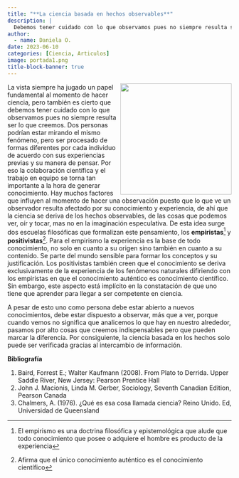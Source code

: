```yaml
---
title: "**La ciencia basada en hechos observables**"
description: |
  Debemos tener cuidado con lo que observamos pues no siempre resulta ser lo que creemos
author:
  - name: Daniela O. 
date: 2023-06-10
categories: [Ciencia, Articulos]
image: portada1.png
title-block-banner: true
---
```


![](boy.jpg){style="float: right;" width=250}

La vista siempre ha jugado un papel fundamental al momento de hacer ciencia, pero también es cierto que debemos tener cuidado con lo que observamos pues no siempre resulta ser lo que creemos. Dos personas podrían estar mirando el mismo fenómeno, pero ser procesado de formas diferentes por cada individuo de acuerdo con sus experiencias previas y su manera de pensar. Por eso la colaboración científica y el trabajo en equipo se torna tan importante a la hora de generar conocimiento. Hay muchos factores que influyen al momento de hacer una observación puesto que lo que ve un observador resulta afectado por su conocimiento y experiencia, de ahí que la ciencia se deriva de los hechos observables, de las cosas que podemos ver, oír y tocar, mas no en la imaginación especulativa. De esta idea surge dos escuelas filosóficas que formalizan este pensamiento, los **empiristas**[^1] y **positivistas**[^2]. Para el empirismo la experiencia es la base de todo conocimiento, no solo en cuanto a su origen sino también en cuanto a su contenido. Se parte del mundo sensible para formar los conceptos y su justificación. Los positivistas también creen que el conocimiento se deriva exclusivamente de la experiencia de los fenómenos naturales difiriendo con los empiristas en que el conocimiento auténtico es conocimiento científico. Sin embargo, este aspecto está implícito en la constatación de que uno tiene que aprender para llegar a ser competente en ciencia.

A pesar de esto uno como persona debe estar abierto a nuevos conocimientos, debe estar dispuesto a observar, más que a ver, porque cuando vemos no significa que analicemos lo que hay en nuestro alrededor, pasamos por alto cosas que creemos indispensables pero que pueden marcar la diferencia. Por consiguiente, la ciencia basada en los hechos solo puede ser verificada gracias al intercambio de información.



**Bibliografía**

1.  Baird, Forrest E.; Walter Kaufmann (2008). From Plato to Derrida. Upper Saddle River, New Jersey: Pearson Prentice Hall
2.  John J. Macionis, Linda M. Gerber, Sociology, Seventh Canadian Edition, Pearson Canada
3.  Chalmers, A. (1976). ¿Qué es esa cosa llamada ciencia? Reino Unido. Ed, Universidad de Queensland

[^1]: El empirismo es una doctrina filosófica y epistemológica que alude que todo conocimiento que posee o adquiere el hombre es producto de la experiencia 
[^2]: Afirma que el único conocimiento auténtico es el conocimiento científico
